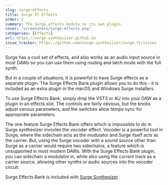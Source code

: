 ```yaml
---
slug: surge-effects
title: Surge XT Effects
order: 2
summary: The Surge effects module in its own plugin.
cover: "screenshots/surge-effects.png"
categories: [Effects]
url: https://surge-synthesizer.github.io
issue_tracker: https://github.com/surge-synthesizer/surge-fx/issues
---
```


Surge has a cool set of effects, and also works as an audio input source in most DAWs so you can use them using
routing and latch mode with the full synth.

But in a couple of situations, it is powerful to have Surge effects as a separate plugin. The Surge Effects Bank plugin allows
you to do this - it is included as an extra plugin in the macOS and Windows Surge installers.

To use Surge Effects Bank, simply drop the VST3 or AU into your DAW as a plugin in an effects slot. The controls are
fairly obvious, but the knobs adjust various parameters, and the switches allow tempo sync for appropriate parameters.

The one feature Surge Effects Bank offers which is impossible to do in Surge synthesizer invovles the vocoder effect. Vocoder
is a powerful tool in Surge, where the sidechain acts as the modulator and Surge itself acts as the carrier. But, using the
Surge vocoder with a sound source other than Surge as a carrier would require two sidechains, a feature which is unsupported
in most modern DAWs. With the Surge Effects Bank plugin, you can sidechain a modulator in, while also using the current track as a
carrier source, allowing other synths or audio sources into the vocoder circuit.

Surge Effects Bank is included with [Surge Synthesizer](https://surge-synthesizer.github.io).
